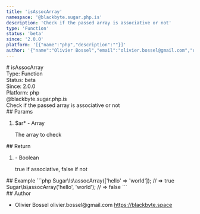 ```yaml
---
title: 'isAssocArray'
namespace: '@blackbyte.sugar.php.is'
description: 'Check if the passed array is associative or not'
type: 'Function'
status: 'beta'
since: '2.0.0'
platform: '[{"name":"php","description":""}]'
author: '{"name":"Olivier Bossel","email":"olivier.bossel@gmail.com","url":"https://blackbyte.space"}'
---
```


<div class="docmap-mdx">
  # isAssocArray
  <div class="_metas">
    <div class="_type">
      <span class="_type-label">Type:</span>
      <span class="_type-value">Function</span>
    </div>
    <div class="_status">
      <span class="_status-label">Status:</span>
      <span class="_status-value -beta">beta</span>
    </div>
    <div class="_since">
      <span class="_since-label">Since:</span>
      <span class="_since-value">2.0.0</span>
    </div>
    <div class="_platform">
      <span class="_platform-label">Platform:</span>
      <span class="_platform-value -php">php</span>
    </div>
  </div>
  <div class="_namespace">@blackbyte.sugar.php.is</div>
  <div class="_description typo-lead typo-format">
    Check if the passed array is associative or not
  </div>
  <div class="_params">
    ## Params
    <ol class="_list">
      <li class="_item">
        <span class="_name">
          $ar<span class="_required">*</span>
        </span>
        <span class="_default">-</span> <span class="_type">Array</span>
        <p class="_description">The array to check</p>
      </li>
    </ol>
  </div>
  <div class="_return">
    ## Return
    <ol class="_list">
      <li class="_item">
        <span class="_default">-</span>
        <span class="_type">Boolean</span>
        <p class="_description">true if associative&comma; false if not</p>
      </li>
    </ol>
  </div>
  <div class="_examples">
    ## Example ```php Sugar\Is\assocArray(['hello' => 'world']); // => true
    Sugar\Is\assocArray('hello', 'world'); // => false ```
  </div>
  <div class="_author">
    ## Author
    <ul class="_list">
      <li class="_item">
        <span class="_name">Olivier Bossel</span>
        <span class="_email">olivier.bossel@gmail.com</span>
        <a href="https://blackbyte.space" target="_blank" class="_url">
          https://blackbyte.space
        </a>
      </li>
    </ul>
  </div>
</div>
